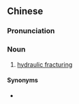 ==Chinese==
{{zh-forms|type=22}}

===Pronunciation===
{{zh-pron
|m=shuǐlì pīliè
|cat=n
}}

===Noun===
{{zh-noun}}

# {{lb|zh|oil industry}} [[hydraulic fracturing]]

====Synonyms====
* {{zh-l|水力壓裂}}